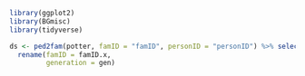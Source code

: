 ```r

library(ggplot2)
library(BGmisc)
library(tidyverse)

ds <- ped2fam(potter, famID = "famID", personID = "personID") %>% select(-famID.y) %>%
  rename(famID = famID.x,
         generation = gen)
```
